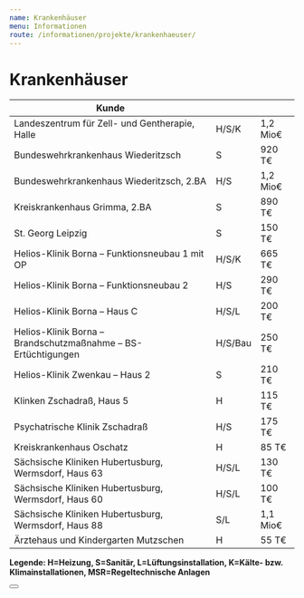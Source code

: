 ```yaml
---
name: Krankenhäuser
menu: Informationen
route: /informationen/projekte/krankenhaeuser/
---
```



# Krankenhäuser

| Kunde                                                          |         |          |
| -------------------------------------------------------------- | ------- | -------- |
| Landeszentrum für Zell- und Gentherapie, Halle                 | H/S/K   | 1,2 Mio€ |
| Bundeswehrkrankenhaus Wiederitzsch                             | S       | 920 T€   |
| Bundeswehrkrankenhaus Wiederitzsch, 2.BA                       | H/S     | 1,2 Mio€ |
| Kreiskrankenhaus Grimma, 2.BA                                  | S       | 890 T€   |
| St. Georg Leipzig                                              | S       | 150 T€   |
| Helios-Klinik Borna – Funktionsneubau 1 mit OP                 | H/S/K   | 665 T€   |
| Helios-Klinik Borna – Funktionsneubau 2                        | H/S     | 290 T€   |
| Helios-Klinik Borna – Haus C                                   | H/S/L   | 200 T€   |
| Helios-Klinik Borna – Brandschutzmaßnahme – BS- Ertüchtigungen | H/S/Bau | 250 T€   |
| Helios-Klinik Zwenkau – Haus 2                                 | S       | 210 T€   |
| Klinken Zschadraß, Haus 5                                      | H       | 115 T€   |
| Psychatrische Klinik Zschadraß                                 | H/S     | 175 T€   |
| Kreiskrankenhaus Oschatz                                       | H       | 85 T€    |
| Sächsische Kliniken Hubertusburg, Wermsdorf, Haus 63           | H/S/L   | 130 T€   |
| Sächsische Kliniken Hubertusburg, Wermsdorf, Haus 60           | H/S/L   | 100 T€   |
| Sächsische Kliniken Hubertusburg, Wermsdorf, Haus 88           | S/L     | 1,1 Mio€ |
| Ärztehaus und Kindergarten Mutzschen                           | H       | 55 T€    |

**Legende: H=Heizung, S=Sanitär, L=Lüftungsinstallation, K=Kälte- bzw. Klimainstallationen, MSR=Regeltechnische Anlagen**

<Button />
